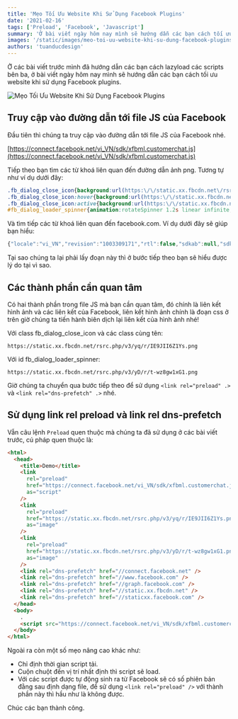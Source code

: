```yaml
---
title: 'Mẹo Tối Ưu Website Khi Sử Dụng Facebook Plugins'
date: '2021-02-16'
tags: ['Preload', 'Facebook', 'Javascript']
summary: 'Ở bài viết ngày hôm nay mình sẽ hướng dẫn các bạn cách tối ưu website khi sử dụng Facebook plugins.'
images: '/static/images/meo-toi-uu-website-khi-su-dung-facebook-plugins.jpg'
authors: 'tuanducdesign'
---
```


Ở các bài viết trước mình đã hướng dẫn các bạn cách lazyload các scripts bên ba, ở bài viết ngày hôm nay mình sẽ hướng dẫn các bạn cách tối ưu website khi sử dụng Facebook plugins.

![Mẹo Tối Ưu Website Khi Sử Dụng Facebook Plugins](/static/images/meo-toi-uu-website-khi-su-dung-facebook-plugins.jpg)

## Truy cập vào đường dẫn tới file JS của Facebook

Đầu tiên thì chúng ta truy cập vào đường dẫn tới file JS của Facebook nhé.

[https://connect.facebook.net/vi_VN/sdk/xfbml.customerchat.js](https://connect.facebook.net/vi_VN/sdk/xfbml.customerchat.js)

Tiếp theo bạn tìm các từ khoá liên quan đến đường dẫn ảnh png. Tương tự như ví dụ dưới đây:

```css
.fb_dialog_close_icon{background:url(https:\/\/static.xx.fbcdn.net\/rsrc.php\/v3\/yq\/r\/IE9JII6Z1Ys.png) no-repeat scroll 0 0 transparent;cursor:pointer;display:block;height:15px;position:absolute;right:18px;top:17px;width:15px}
.fb_dialog_close_icon:hover{background:url(https:\/\/static.xx.fbcdn.net\/rsrc.php\/v3\/yq\/r\/IE9JII6Z1Ys.png) no-repeat scroll 0 -15px transparent}
.fb_dialog_close_icon:active{background:url(https:\/\/static.xx.fbcdn.net\/rsrc.php\/v3\/yq\/r\/IE9JII6Z1Ys.png) no-repeat scroll 0 -30px transparent}
#fb_dialog_loader_spinner{animation:rotateSpinner 1.2s linear infinite;background-color:transparent;background-image:url(https:\/\/static.xx.fbcdn.net\/rsrc.php\/v3\/yD\/r\/t-wz8gw1xG1.png);
```

Và tìm tiếp các từ khoá liên quan đến facebook.com. Ví dụ dưới đây sẽ giúp bạn hiểu:

```js
{"locale":"vi_VN","revision":"1003309171","rtl":false,"sdkab":null,"sdkns":"FB","sdkurl":"https:\/\/connect.facebook.net\/vi_VN\/sdk\/xfbml.customerchat.js"});__d("UrlMapConfig",[],{"www":"www.facebook.com","m":"m.facebook.com","business":"business.facebook.com","api":"api.facebook.com","api_read":"api-read.facebook.com","graph":"graph.facebook.com","an":"an.facebook.com","fbcdn":"static.xx.fbcdn.net","cdn":"staticxx.facebook.com","graph_facebook":"graph.facebook.com","graph_gaming":"graph.fb.gg","graph_instagram":"graph.instagram.com"});__d("JSSDKConfig",[],{"features":{"allow_non_canvas_app_events":false,"error_handling":{"rate":4},"e2e_ping_tracking":{"rate":0.1},"xd_timeout":{"rate":1,"value":60000},"use_bundle":false,"should_log_response_error":true,"popup_blocker_scribe_logging":{"rate":100},"https_only_enforce_starting":2538809200000,"https_only_learn_more":"https:\/\/developers.facebook.com\/blog\/post\/2018\/06\/08\/enforce-https-facebook-login\/","https_only_scribe_logging":{"rate":1},"log_perf":{"rate":0.001},"use_x_xd":{"rate":100},"cache_auth_response":{"rate":0}
```

Tại sao chúng ta lại phải lấy đoạn này thì ở bước tiếp theo bạn sẽ hiểu được lý do tại vì sao.

## Các thành phần cần quan tâm

Có hai thành phần trong file JS mà bạn cần quan tâm, đó chính là liên kết hình ảnh và các liên kết của Facebook, liên kết hình ảnh chính là đoạn css ở trên giờ chúng ta tiến hành biên dịch lại liên kết của hình ảnh nhé!

Với class fb_dialog_close_icon và các class cùng tên:

```text
https://static.xx.fbcdn.net/rsrc.php/v3/yq/r/IE9JII6Z1Ys.png
```

Với id fb_dialog_loader_spinner:

```text
https://static.xx.fbcdn.net/rsrc.php/v3/yD/r/t-wz8gw1xG1.png
```

Giờ chúng ta chuyển qua bước tiếp theo để sử dụng `<link rel="preload" .>` và `<link rel="dns-prefetch" .>` nhé.

## Sử dụng link rel preload và link rel dns-prefetch

Vẫn câu lệnh `Preload` quen thuộc mà chúng ta đã sử dụng ở các bài viết trước, cú pháp quen thuộc là:

```html
<html>
  <head>
    <title>Demo</title>
    <link
      rel="preload"
      href="https://connect.facebook.net/vi_VN/sdk/xfbml.customerchat.js"
      as="script"
    />
    <link
      rel="preload"
      href="https://static.xx.fbcdn.net/rsrc.php/v3/yq/r/IE9JII6Z1Ys.png"
      as="image"
    />
    <link
      rel="preload"
      href="https://static.xx.fbcdn.net/rsrc.php/v3/yD/r/t-wz8gw1xG1.png"
      as="image"
    />
    <link rel="dns-prefetch" href="//connect.facebook.net" />
    <link rel="dns-prefetch" href="//www.facebook.com" />
    <link rel="dns-prefetch" href="//graph.facebook.com" />
    <link rel="dns-prefetch" href="//static.xx.fbcdn.net" />
    <link rel="dns-prefetch" href="//staticxx.facebook.com" />
  </head>
  <body>
    .
    <script src="https://connect.facebook.net/vi_VN/sdk/xfbml.customerchat.js" async="1"></script>
  </body>
</html>
```

Ngoài ra còn một số mẹo nâng cao khác như:

- Chỉ định thời gian script tải.
- Cuộn chuột đến vị trí nhất định thì script sẽ load.
- Với các script được tự động sinh ra từ Facebook sẽ có số phiên bản đằng sau định dạng file, để sử dụng `<link rel="preload" />` với thành phần này thì hầu như là không được.

Chúc các bạn thành công.
